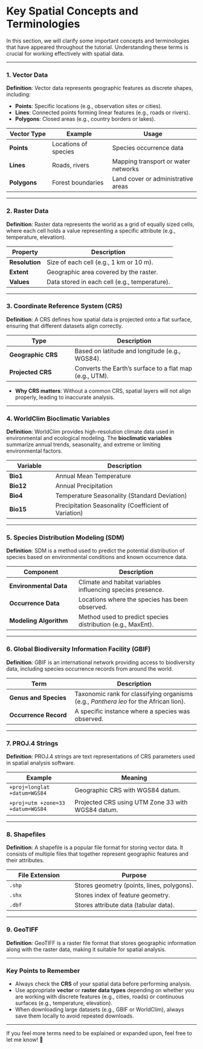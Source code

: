 # **Key Spatial Concepts and Terminologies**

In this section, we will clarify some important concepts and terminologies that have appeared throughout the tutorial. Understanding these terms is crucial for working effectively with spatial data.

---

### **1. Vector Data**

**Definition**: Vector data represents geographic features as discrete shapes, including:

- **Points**: Specific locations (e.g., observation sites or cities).  
- **Lines**: Connected points forming linear features (e.g., roads or rivers).  
- **Polygons**: Closed areas (e.g., country borders or lakes).

| **Vector Type**  | **Example**             | **Usage**                          |
|------------------|-------------------------|------------------------------------|
| **Points**       | Locations of species    | Species occurrence data            |
| **Lines**        | Roads, rivers           | Mapping transport or water networks|
| **Polygons**     | Forest boundaries       | Land cover or administrative areas |

---

### **2. Raster Data**

**Definition**: Raster data represents the world as a grid of equally sized cells, where each cell holds a value representing a specific attribute (e.g., temperature, elevation).

| **Property**     | **Description**                                |
|------------------|------------------------------------------------|
| **Resolution**   | Size of each cell (e.g., 1 km or 10 m).        |
| **Extent**       | Geographic area covered by the raster.         |
| **Values**       | Data stored in each cell (e.g., temperature).  |

---

### **3. Coordinate Reference System (CRS)**

**Definition**: A CRS defines how spatial data is projected onto a flat surface, ensuring that different datasets align correctly.

| **Type**                     | **Description**                                         |
|------------------------------|---------------------------------------------------------|
| **Geographic CRS**            | Based on latitude and longitude (e.g., WGS84).          |
| **Projected CRS**             | Converts the Earth's surface to a flat map (e.g., UTM). |

- **Why CRS matters**: Without a common CRS, spatial layers will not align properly, leading to inaccurate analysis.

---

### **4. WorldClim Bioclimatic Variables**

**Definition**: WorldClim provides high-resolution climate data used in environmental and ecological modeling. The **bioclimatic variables** summarize annual trends, seasonality, and extreme or limiting environmental factors.

| **Variable**   | **Description**                                 |
|----------------|-------------------------------------------------|
| **Bio1**       | Annual Mean Temperature                         |
| **Bio12**      | Annual Precipitation                            |
| **Bio4**       | Temperature Seasonality (Standard Deviation)    |
| **Bio15**      | Precipitation Seasonality (Coefficient of Variation) |

---

### **5. Species Distribution Modeling (SDM)**

**Definition**: SDM is a method used to predict the potential distribution of species based on environmental conditions and known occurrence data.

| **Component**               | **Description**                                  |
|-----------------------------|--------------------------------------------------|
| **Environmental Data**      | Climate and habitat variables influencing species presence. |
| **Occurrence Data**         | Locations where the species has been observed.   |
| **Modeling Algorithm**      | Method used to predict species distribution (e.g., MaxEnt). |

---

### **6. Global Biodiversity Information Facility (GBIF)**

**Definition**: GBIF is an international network providing access to biodiversity data, including species occurrence records from around the world.

| **Term**                     | **Description**                                         |
|------------------------------|---------------------------------------------------------|
| **Genus and Species**         | Taxonomic rank for classifying organisms (e.g., *Panthera leo* for the African lion). |
| **Occurrence Record**         | A specific instance where a species was observed.       |

---

### **7. PROJ.4 Strings**

**Definition**: PROJ.4 strings are text representations of CRS parameters used in spatial analysis software.

| **Example**                  | **Meaning**                                              |
|------------------------------|----------------------------------------------------------|
| `+proj=longlat +datum=WGS84` | Geographic CRS with WGS84 datum.                        |
| `+proj=utm +zone=33 +datum=WGS84` | Projected CRS using UTM Zone 33 with WGS84 datum. |

---

### **8. Shapefiles**

**Definition**: A shapefile is a popular file format for storing vector data. It consists of multiple files that together represent geographic features and their attributes.

| **File Extension**           | **Purpose**                                              |
|------------------------------|----------------------------------------------------------|
| `.shp`                       | Stores geometry (points, lines, polygons).              |
| `.shx`                       | Stores index of feature geometry.                       |
| `.dbf`                       | Stores attribute data (tabular data).                   |

---

### **9. GeoTIFF**

**Definition**: GeoTIFF is a raster file format that stores geographic information along with the raster data, making it suitable for spatial analysis.

---

### **Key Points to Remember**

- Always check the **CRS** of your spatial data before performing analysis.
- Use appropriate **vector** or **raster data types** depending on whether you are working with discrete features (e.g., cities, roads) or continuous surfaces (e.g., temperature, elevation).
- When downloading large datasets (e.g., GBIF or WorldClim), always save them locally to avoid repeated downloads.

---

If you feel more terms need to be explained or expanded upon, feel free to let me know! 🚀